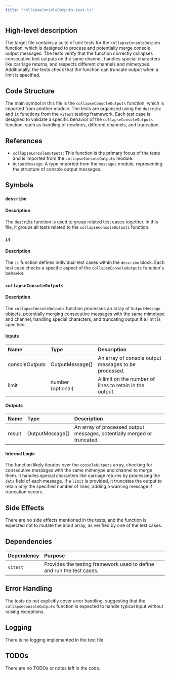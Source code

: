 ```yaml
---
title: "collapseConsoleOutputs.test.ts"
---
```


## High-level description

The target file contains a suite of unit tests for the `collapseConsoleOutputs` function, which is designed to process and potentially merge console output messages. The tests verify that the function correctly collapses consecutive text outputs on the same channel, handles special characters like carriage returns, and respects different channels and mimetypes. Additionally, the tests check that the function can truncate output when a limit is specified.

## Code Structure

The main symbol in this file is the `collapseConsoleOutputs` function, which is imported from another module. The tests are organized using the `describe` and `it` functions from the `vitest` testing framework. Each test case is designed to validate a specific behavior of the `collapseConsoleOutputs` function, such as handling of newlines, different channels, and truncation.

## References

- `collapseConsoleOutputs`: This function is the primary focus of the tests and is imported from the `collapseConsoleOutputs` module.
- `OutputMessage`: A type imported from the `messages` module, representing the structure of console output messages.

## Symbols

### `describe`
#### Description
The `describe` function is used to group related test cases together. In this file, it groups all tests related to the `collapseConsoleOutputs` function.

### `it`
#### Description
The `it` function defines individual test cases within the `describe` block. Each test case checks a specific aspect of the `collapseConsoleOutputs` function's behavior.

### `collapseConsoleOutputs`
#### Description
The `collapseConsoleOutputs` function processes an array of `OutputMessage` objects, potentially merging consecutive messages with the same mimetype and channel, handling special characters, and truncating output if a limit is specified.

#### Inputs
| Name | Type | Description |
|:-----|:-----|:------------|
| consoleOutputs | OutputMessage[] | An array of console output messages to be processed. |
| limit | number (optional) | A limit on the number of lines to retain in the output. |

#### Outputs
| Name | Type | Description |
|:-----|:-----|:------------|
| result | OutputMessage[] | An array of processed output messages, potentially merged or truncated. |

#### Internal Logic
The function likely iterates over the `consoleOutputs` array, checking for consecutive messages with the same mimetype and channel to merge them. It handles special characters like carriage returns by processing the `data` field of each message. If a `limit` is provided, it truncates the output to retain only the specified number of lines, adding a warning message if truncation occurs.

## Side Effects
There are no side effects mentioned in the tests, and the function is expected not to mutate the input array, as verified by one of the test cases.

## Dependencies

| Dependency | Purpose |
|:-----------|:--------|
| `vitest` | Provides the testing framework used to define and run the test cases. |

## Error Handling
The tests do not explicitly cover error handling, suggesting that the `collapseConsoleOutputs` function is expected to handle typical input without raising exceptions.

## Logging
There is no logging implemented in the test file.

## TODOs
There are no TODOs or notes left in the code.